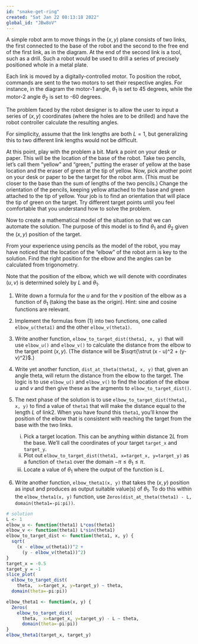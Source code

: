 ```yaml
---
id: "snake-get-ring"
created: "Sat Jan 22 08:13:18 2022"
global_id: "JBw8oV"
---
```


A simple robot arm to move things in the $(x,y)$ plane consists of two links, the first connected to the base of the robot and the second to the free end of the first link, as in the diagram. At the end of the second link is a tool, such as a drill. Such a robot would be used to drill a series of precisely positioned whole in a metal plate.

Each link is moved by a digitally-controlled motor. To position the robot, commands are sent to the two motors to set their respective angles. For instance, in the diagram the motor-1 angle, $\theta_1$ is set to 45 degrees, while the motor-2 angle $\theta_2$ is set to -60 degrees. 

The problem faced by the robot designer is to allow the user to input a series of $(x,y)$ coordinates (where the holes are to be drilled) and have the robot controller calculate the resulting angles. 

For simplicity, assume that the link lengths are both $L = 1$, but generalizing this to two different link lengths would not be difficult.

At this point, play with the problem a bit. Mark a point on your desk or paper. This will be the location of the base of the robot. Take two pencils, let's call them "yellow" and "green," putting the eraser of yellow at the base location and the eraser of green at the tip of yellow. Now, pick another point on your desk or paper to be the target for the robot arm. (This must be closer to the base than the sum of lengths of the two pencils.)  Change the orientation of the pencils, keeping yellow attached to the base and green attached to the tip of yellow. Your job is to find an orientation that will place the tip of green on the target. Try different target points until you feel comfortable that you understand how to solve the problem.

Now to create a mathematical model of the situation so that we can automate the solution. The purpose of this model is to find $\theta_1$ and $\theta_2$ given the $(x, y)$ position of the target.

From your experience using pencils as the model of the robot, you may have noticed that the location of the "elbow" of the robot arm is key to the solution. Find the right position for the elbow and the angles can be calculated from trigonometry. 

Note that the position of the elbow, which we will denote with coordinates $(u, v)$ is determined solely by $L$ and $\theta_1$.

1. Write down a formula for the $u$ and for the $v$ position of the elbow as a function of $\theta_1$ (taking the base as the origin). Hint: sine and cosine functions are relevant.

2. Implement the formulas from (1) into two functions, one called `elbow_u(theta1)` and the other `elbow_v(theta1)`. 

3. Write another function, `elbow_to_target_dist(theta1, x, y)` that will use `elbow_u()` and `elbow_v()` to calculate the distance from the elbow to the target point $(x, y)$.  (The distance will be $\sqrt{\strut (x - u)^2 + (y-v)^2}$.)

4. Write yet another function, `dist_at_theta(theta1, x, y)` that, given an angle theta, will return the distance from the elbow to the target. The logic is to use `elbow_u()` and `elbow_v()` to find the location of the elbow $u$ and $v$ and then give these as the argments to `elbow_to_target_dist()`.

5. The next phase of the solution is to use `elbow_to_target_dist(theta1, x, y)` to find a value of `theta1` that will make the distance equal to the length $L$ of link2. When you have found this `theta1`, you'll know the position of the elbow that is consistent with reaching the target from the base with the two links.
    i. Pick a target location. This can be anything within distance $2L$ from the base. We'll call the coordinates of your target `target_x` and `target_y`.
    i. Plot out `elbow_to_target_dist(theta1, x=target_x, y=target_y)` as a function of `theta1` over the domain $-\pi \leq \theta_1 \leq  \pi$.
    ii. Locate a value of $\theta_1$ where the output of the function is $L$.
    
6. Write another function, `elbow_theta1(x, y)` that takes the $(x, y)$ position as input and produces as output suitable value(s) of $\theta_1$. To do this  within the `elbow_theta1(x, y)` function, use `Zeros(dist_at_theta(theta1) - L, domain(theta1=-pi:pi))`.

```r
# solution
L <- 1
elbow_u <- function(theta1) L*cos(theta1)
elbow_v <- function(theta1) L*sin(theta1)
elbow_to_target_dist <- function(theta1, x, y) {
  sqrt( 
    (x - elbow_u(theta1))^2 + 
      (y - elbow_v(theta1))^2)
}
target_x = -0.5
target_y = -1
slice_plot(
  elbow_to_target_dist(
    theta,  x=target_x, y=target_y) ~ theta,
  domain(theta=-pi:pi))

elbow_theta1 <- function(x, y) {
  Zeros(
    elbow_to_target_dist(
      theta,  x=target_x, y=target_y) - L ~ theta,
      domain(theta=-pi:pi))
}
elbow_theta1(target_x, target_y)
```

